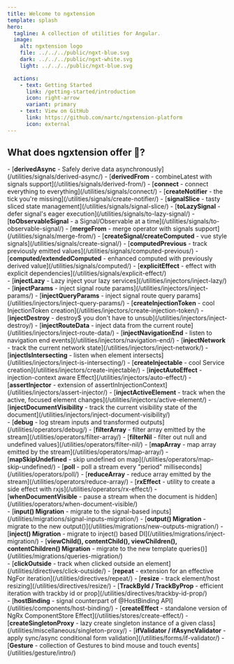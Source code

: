 ```yaml
---
title: Welcome to ngxtension
template: splash
hero:
  tagline: A collection of utilities for Angular.
  image:
    alt: ngxtension logo
    file: ../../../public/ngxt-blue.svg
    dark: ../../../public/ngxt-white.svg
    light: ../../../public/ngxt-blue.svg

  actions:
    - text: Getting Started
      link: /getting-started/introduction
      icon: right-arrow
      variant: primary
    - text: View on GitHub
      link: https://github.com/nartc/ngxtension-platform
      icon: external
---
```



## What does **ngxtension** offer 🔨?

<CardGrid stagger>
  <Card title="Signal utilities" icon="rocket">
    <div class="home-links">
      - [<strong>derivedAsync</strong> - Safely derive data asynchronously](/utilities/signals/derived-async/)
      - [<strong>derivedFrom</strong> - combineLatest with signals support](/utilities/signals/derived-from/)
      - [<strong>connect</strong> - connect everything to everything](/utilities/signals/connect/)
      - [<strong>createNotifier</strong> - the tick you're missing](/utilities/signals/create-notifier/)
      - [<strong>signalSlice</strong> - tasty sliced state management](/utilities/signals/signal-slice/)
      - [<strong>toLazySignal</strong> - defer signal's eager execution](/utilities/signals/to-lazy-signal/)
      - [<strong>toObservableSignal</strong> - a Signal/Observable at a time](/utilities/signals/to-observable-signal/)
      - [<strong>mergeFrom</strong> - merge operator with signals support](/utilities/signals/merge-from/)
      - [<strong>createSignal/createComputed</strong> - vue style signals](/utilities/signals/create-signal/)
      - [<strong>computedPrevious</strong> - track previously emitted values](/utilities/signals/computed-previous/)
      - [<strong>computed/extendedComputed</strong> - enhanced computed with previously derived value](/utilities/signals/computed/)
      - [<strong>explicitEffect</strong> - effect with explicit dependencies](/utilities/signals/explicit-effect/)
    </div>
  </Card>
  <Card title="Injector utilities" icon="star" >
    <div class="home-links">
      - [<strong>injectLazy</strong> - Lazy inject your lazy services](/utilities/injectors/inject-lazy/)
      - [<strong>injectParams</strong> - inject signal route params](/utilities/injectors/inject-params/)
      - [<strong>injectQueryParams</strong> - inject signal route query params](/utilities/injectors/inject-query-params/)
      - [<strong>createInjectionToken</strong> - cool InjectionToken creation](/utilities/injectors/create-injection-token/)
      - [<strong>injectDestroy</strong> - destroy$ you don't have to unsub](/utilities/injectors/inject-destroy/)
      - [<strong>injectRouteData</strong> - inject data from the current route](/utilities/injectors/inject-route-data/)
      - [<strong>injectNavigationEnd</strong> - listen to navigation end events](/utilities/injectors/navigation-end/)
      - [<strong>injectNetwork</strong> - track the current network state](/utilities/injectors/inject-network/)
      - [<strong>injectIsIntersecting</strong> - listen when element intersects](/utilities/injectors/inject-is-intersecting/)
      - [<strong>createInjectable</strong> - cool Service creation](/utilities/injectors/create-injectable/)
      - [<strong>injectAutoEffect</strong> - injection-context aware Effect](/utilities/injectors/auto-effect/)
      - [<strong>assertInjector</strong> - extension of assertInInjectionContext](/utilities/injectors/assert-injector/)
      - [<strong>injectActiveElement</strong> - track when the active, focused element changes](/utilities/injectors/active-element/)
      - [<strong>injectDocumentVisibility</strong> - track the current visibility state of the document](/utilities/injectors/inject-document-visibility/)
    </div>
  </Card>
  <Card title="RxJs operators" icon="right-arrow">
    <div class="home-links">
      - [<strong>debug</strong> - log stream inputs and transformed outputs](/utilities/operators/debug/)
      - [<strong>filterArray</strong> - filter array emitted by the stream](/utilities/operators/filter-array/)
      - [<strong>filterNil</strong> - filter out null and undefined values](/utilities/operators/filter-nil/)
      - [<strong>mapArray</strong> - map array emitted by the stream](/utilities/operators/map-array/)
      - [<strong>mapSkipUndefined</strong> - skip undefined on map](/utilities/operators/map-skip-undefined/)
      - [<strong>poll</strong> - poll a stream every "period" milliseconds](/utilities/operators/poll/)
      - [<strong>reduceArray</strong> - reduce array emitted by the stream](/utilities/operators/reduce-array/)
      - [<strong>rxEffect</strong> - utility to create a side effect with rxjs](/utilities/operators/rx-effect/)
      - [<strong>whenDocumentVisible</strong> - pause a stream when the document is hidden](/utilities/operators/when-document-visible/)
    </div>
  </Card>
  <Card title="Code migrations" icon="document">
    <div class="home-links">
      - [<strong>input() Migration</strong> - migrate to the signal-based inputs](/utilities/migrations/signal-inputs-migration/)
      - [<strong>output() Migration</strong> - migrate to the new output()](/utilities/migrations/new-outputs-migration/)
      - [<strong>inject() Migration</strong> - migrate to inject() based DI](/utilities/migrations/inject-migration/)
      - [<strong>viewChild(), contentChild(), viewChildren(), contentChildren() Migration</strong> - migrate to the new template queries()](/utilities/migrations/queries-migration/)
    </div>
  </Card>

  <Card title="Directives" icon="puzzle">
    <div class="home-links">
      - [<strong>clickOutside</strong> - track when clicked outside an element](/utilities/directives/click-outside/)
      - [<strong>repeat</strong> - extension for an effective NgFor iteration](/utilities/directives/repeat/)
      - [<strong>resize</strong> - track element/host resizing](/utilities/directives/resize/)
      - [<strong>TrackById / TrackByProp</strong> - efficient iteration with trackby id or prop](/utilities/directives/trackby-id-prop/)
    </div>
  </Card>
  <Card title="And more..." icon="open-book">
    <div class="home-links">
      - [<strong>hostBinding</strong> - signal counterpart of @HostBinding API](/utilities/components/host-binding/)
      - [<strong>createEffect</strong> - standalone version of NgRx ComponentStore Effect](/utilities/stores/create-effect/)
      - [<strong>createSingletonProxy</strong> - lazy create singleton instance of a given class](/utilities/miscellaneous/singleton-proxy/)
      - [<strong>ifValidator / ifAsyncValidator</strong> - apply sync/async conditional form validation](/utilities/forms/if-validator/)
      - [<strong>Gesture</strong> - collection of Gestures to bind mouse and touch events](/utilities/gesture/intro/)
    </div>
  </Card>
</CardGrid>
